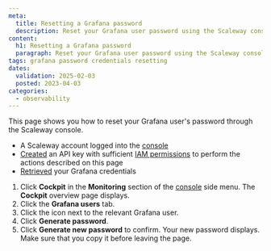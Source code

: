 ```yaml
---
meta:
  title: Resetting a Grafana password
  description: Reset your Grafana user password using the Scaleway console.
content:
  h1: Resetting a Grafana password
  paragraph: Reset your Grafana user password using the Scaleway console.
tags: grafana password credentials resetting
dates:
  validation: 2025-02-03
  posted: 2023-04-03
categories:
  - observability
---
```



This page shows you how to reset your Grafana user's password through the Scaleway console.

<Requirements />

  - A Scaleway account logged into the [console](https://console.scaleway.com)
  - [Created](/iam/how-to/create-api-keys/) an API key with sufficient [IAM permissions](/iam/reference-content/permission-sets/) to perform the actions described on this page
  - [Retrieved](/cockpit/how-to/retrieve-grafana-credentials/) your Grafana credentials


1. Click **Cockpit** in the **Monitoring** section of the [console](https://console.scaleway.com/) side menu. The **Cockpit** overview page displays.
2. Click the **Grafana users** tab.
3. Click the <Icon name="more" /> icon next to the relevant Grafana user.
4. Click **Generate password**.
5. Click **Generate new password** to confirm. Your new password displays. Make sure that you copy it before leaving the page.
